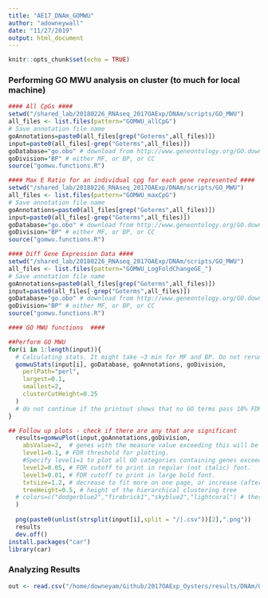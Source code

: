 ```yaml
---
title: "AE17_DNAm_GOMWU"
author: "adowneywall"
date: "11/27/2019"
output: html_document
---
```


```r
knitr::opts_chunk$set(echo = TRUE)
```


### Performing GO MWU analysis on cluster (to much for local machine)
```r
#### All CpGs ####
setwd("/shared_lab/20180226_RNAseq_2017OAExp/DNAm/scripts/GO_MWU")
all_files <- list.files(pattern="GOMWU_allCpG")
# Save annotation file name
goAnnotations=paste0(all_files[grep("Goterms",all_files)])
input=paste0(all_files[-grep("Goterms",all_files)])
goDatabase="go.obo" # download from http://www.geneontology.org/GO.downloads.ontology.shtml
goDivision="BP" # either MF, or BP, or CC
source("gomwu.functions.R")

#### Max E Ratio for an individual cpg for each gene represented ####
setwd("/shared_lab/20180226_RNAseq_2017OAExp/DNAm/scripts/GO_MWU")
all_files <- list.files(pattern="GOMWU_maxCpG")
# Save annotation file name
goAnnotations=paste0(all_files[grep("Goterms",all_files)])
input=paste0(all_files[-grep("Goterms",all_files)])
goDatabase="go.obo" # download from http://www.geneontology.org/GO.downloads.ontology.shtml
goDivision="BP" # either MF, or BP, or CC
source("gomwu.functions.R")

#### Diff Gene Expression Data ####
setwd("/shared_lab/20180226_RNAseq_2017OAExp/DNAm/scripts/GO_MWU")
all_files <- list.files(pattern="GOMWU_LogFoldChangeGE_")
# Save annotation file name
goAnnotations=paste0(all_files[grep("Goterms",all_files)])
input=paste0(all_files[-grep("Goterms",all_files)])
goDatabase="go.obo" # download from http://www.geneontology.org/GO.downloads.ontology.shtml
goDivision="BP" # either MF, or BP, or CC
source("gomwu.functions.R")

#### GO MWU functions  ####

##Perform GO MWU
for(i in 1:length(input)){
  # Calculating stats. It might take ~3 min for MF and BP. Do not rerun it if you just want to replot the data with different cutoffs, go straight to gomwuPlot. If you change any of the numeric values below, delete the files that were generated in previos runs first.
  gomwuStats(input[i], goDatabase, goAnnotations, goDivision,
  	perlPath="perl",
  	largest=0.1,
  	smallest=2,
  	clusterCutHeight=0.25
  )
  # do not continue if the printout shows that no GO terms pass 10% FDR.
}

## Follow up plots - check if there are any that are significant
  results=gomwuPlot(input,goAnnotations,goDivision,
  	absValue=2,  # genes with the measure value exceeding this will be counted as "good genes".
  	level1=0.1, # FDR threshold for plotting. 
  	#Specify level1=1 to plot all GO categories containing genes exceeding the absValue.
  	level2=0.05, # FDR cutoff to print in regular (not italic) font.
  	level3=0.01, # FDR cutoff to print in large bold font.
  	txtsize=1.2, # decrease to fit more on one page, or increase (after rescaling the plot so the tree fits the text) for better "word cloud" effect
  	treeHeight=0.5, # height of the hierarchical clustering tree
  #	colors=c("dodgerblue2","firebrick1","skyblue2","lightcoral") # these are default colors, un-remar and change if needed
  )
  
  png(paste0(unlist(strsplit(input[i],split = "/|.csv"))[2],".png"))
  results
  dev.off()
install.packages("car")
library(car)
```

### Analyzing Results  

```r
out <- read.csv("/home/downeyam/Github/2017OAExp_Oysters/results/DNAm/GOMWU_allCpG_C9E9_DOWN.csv")

````

